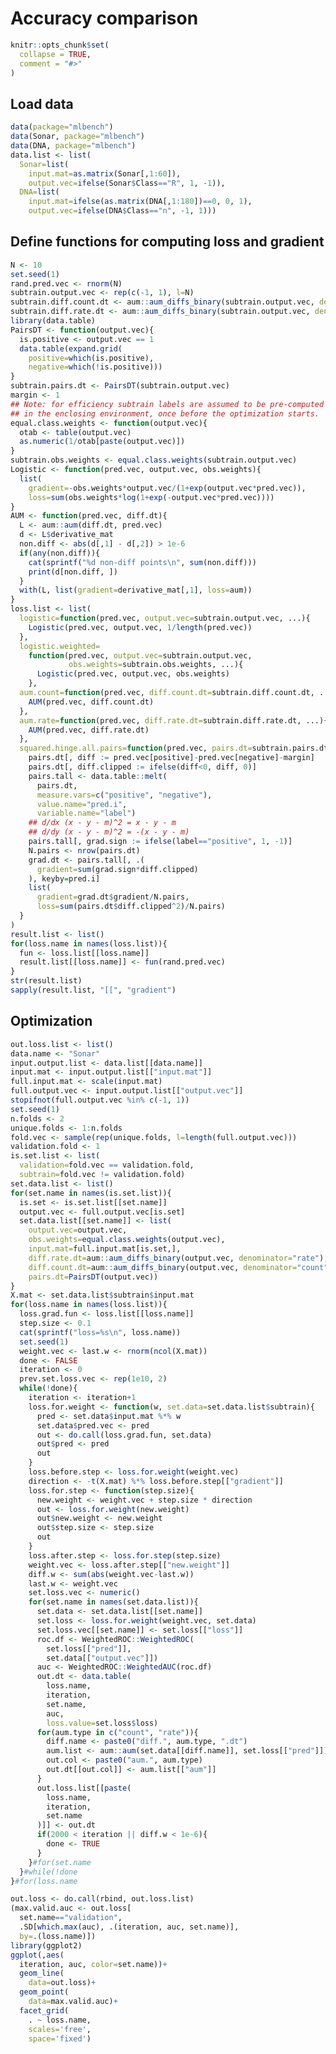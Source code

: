 <!--
%\VignetteEngine{knitr::knitr}
%\VignetteIndexEntry{Accuracy comparison}
-->

# Accuracy comparison

```r
knitr::opts_chunk$set(
  collapse = TRUE,
  comment = "#>"
)
```

## Load data

```r
data(package="mlbench")
data(Sonar, package="mlbench")
data(DNA, package="mlbench")
data.list <- list(
  Sonar=list(
    input.mat=as.matrix(Sonar[,1:60]),
    output.vec=ifelse(Sonar$Class=="R", 1, -1)),
  DNA=list(
    input.mat=ifelse(as.matrix(DNA[,1:180])==0, 0, 1),
    output.vec=ifelse(DNA$Class=="n", -1, 1)))
```

## Define functions for computing loss and gradient

```r
N <- 10
set.seed(1)
rand.pred.vec <- rnorm(N)
subtrain.output.vec <- rep(c(-1, 1), l=N)
subtrain.diff.count.dt <- aum::aum_diffs_binary(subtrain.output.vec, denominator="count")
subtrain.diff.rate.dt <- aum::aum_diffs_binary(subtrain.output.vec, denominator="rate")
library(data.table)
PairsDT <- function(output.vec){
  is.positive <- output.vec == 1
  data.table(expand.grid(
    positive=which(is.positive),
    negative=which(!is.positive)))
}
subtrain.pairs.dt <- PairsDT(subtrain.output.vec)
margin <- 1
## Note: for efficiency subtrain labels are assumed to be pre-computed
## in the enclosing environment, once before the optimization starts.
equal.class.weights <- function(output.vec){
  otab <- table(output.vec)
  as.numeric(1/otab[paste(output.vec)])
}
subtrain.obs.weights <- equal.class.weights(subtrain.output.vec)
Logistic <- function(pred.vec, output.vec, obs.weights){
  list(
    gradient=-obs.weights*output.vec/(1+exp(output.vec*pred.vec)),
    loss=sum(obs.weights*log(1+exp(-output.vec*pred.vec))))
}
AUM <- function(pred.vec, diff.dt){
  L <- aum::aum(diff.dt, pred.vec)
  d <- L$derivative_mat
  non.diff <- abs(d[,1] - d[,2]) > 1e-6
  if(any(non.diff)){
    cat(sprintf("%d non-diff points\n", sum(non.diff)))
    print(d[non.diff, ])
  }
  with(L, list(gradient=derivative_mat[,1], loss=aum))
}  
loss.list <- list(
  logistic=function(pred.vec, output.vec=subtrain.output.vec, ...){
    Logistic(pred.vec, output.vec, 1/length(pred.vec))
  },
  logistic.weighted=
    function(pred.vec, output.vec=subtrain.output.vec,
             obs.weights=subtrain.obs.weights, ...){
      Logistic(pred.vec, output.vec, obs.weights)
    },
  aum.count=function(pred.vec, diff.count.dt=subtrain.diff.count.dt, ...){
    AUM(pred.vec, diff.count.dt)
  },
  aum.rate=function(pred.vec, diff.rate.dt=subtrain.diff.rate.dt, ...){
    AUM(pred.vec, diff.rate.dt)
  },
  squared.hinge.all.pairs=function(pred.vec, pairs.dt=subtrain.pairs.dt, ...){
    pairs.dt[, diff := pred.vec[positive]-pred.vec[negative]-margin]
    pairs.dt[, diff.clipped := ifelse(diff<0, diff, 0)]
    pairs.tall <- data.table::melt(
      pairs.dt,
      measure.vars=c("positive", "negative"),
      value.name="pred.i",
      variable.name="label")
    ## d/dx (x - y - m)^2 = x - y - m
    ## d/dy (x - y - m)^2 = -(x - y - m)
    pairs.tall[, grad.sign := ifelse(label=="positive", 1, -1)]
    N.pairs <- nrow(pairs.dt)
    grad.dt <- pairs.tall[, .(
      gradient=sum(grad.sign*diff.clipped)
    ), keyby=pred.i]
    list(
      gradient=grad.dt$gradient/N.pairs,
      loss=sum(pairs.dt$diff.clipped^2)/N.pairs)
  }
)
result.list <- list()
for(loss.name in names(loss.list)){
  fun <- loss.list[[loss.name]]
  result.list[[loss.name]] <- fun(rand.pred.vec)
}
str(result.list)
sapply(result.list, "[[", "gradient")
```

## Optimization

```r
out.loss.list <- list()
data.name <- "Sonar"
input.output.list <- data.list[[data.name]]
input.mat <- input.output.list[["input.mat"]]
full.input.mat <- scale(input.mat)
full.output.vec <- input.output.list[["output.vec"]]
stopifnot(full.output.vec %in% c(-1, 1))
set.seed(1)
n.folds <- 2
unique.folds <- 1:n.folds
fold.vec <- sample(rep(unique.folds, l=length(full.output.vec)))
validation.fold <- 1
is.set.list <- list(
  validation=fold.vec == validation.fold,
  subtrain=fold.vec != validation.fold)
set.data.list <- list()
for(set.name in names(is.set.list)){
  is.set <- is.set.list[[set.name]]
  output.vec <- full.output.vec[is.set]
  set.data.list[[set.name]] <- list(
    output.vec=output.vec,
    obs.weights=equal.class.weights(output.vec),
    input.mat=full.input.mat[is.set,],
    diff.rate.dt=aum::aum_diffs_binary(output.vec, denominator="rate"),
    diff.count.dt=aum::aum_diffs_binary(output.vec, denominator="count"),
    pairs.dt=PairsDT(output.vec))
}
X.mat <- set.data.list$subtrain$input.mat
for(loss.name in names(loss.list)){
  loss.grad.fun <- loss.list[[loss.name]]
  step.size <- 0.1
  cat(sprintf("loss=%s\n", loss.name))
  set.seed(1)
  weight.vec <- last.w <- rnorm(ncol(X.mat))
  done <- FALSE
  iteration <- 0
  prev.set.loss.vec <- rep(1e10, 2)
  while(!done){
    iteration <- iteration+1
    loss.for.weight <- function(w, set.data=set.data.list$subtrain){
      pred <- set.data$input.mat %*% w
      set.data$pred.vec <- pred
      out <- do.call(loss.grad.fun, set.data)
      out$pred <- pred
      out
    }
    loss.before.step <- loss.for.weight(weight.vec)
    direction <- -t(X.mat) %*% loss.before.step[["gradient"]]
    loss.for.step <- function(step.size){
      new.weight <- weight.vec + step.size * direction
      out <- loss.for.weight(new.weight)
      out$new.weight <- new.weight
      out$step.size <- step.size
      out
    }
    loss.after.step <- loss.for.step(step.size)
    weight.vec <- loss.after.step[["new.weight"]]
    diff.w <- sum(abs(weight.vec-last.w))
    last.w <- weight.vec
    set.loss.vec <- numeric()
    for(set.name in names(set.data.list)){
      set.data <- set.data.list[[set.name]]
      set.loss <- loss.for.weight(weight.vec, set.data)
      set.loss.vec[[set.name]] <- set.loss[["loss"]]
      roc.df <- WeightedROC::WeightedROC(
        set.loss[["pred"]],
        set.data[["output.vec"]])
      auc <- WeightedROC::WeightedAUC(roc.df)
      out.dt <- data.table(
        loss.name,
        iteration,
        set.name,
        auc,
        loss.value=set.loss$loss)
      for(aum.type in c("count", "rate")){
        diff.name <- paste0("diff.", aum.type, ".dt")
        aum.list <- aum::aum(set.data[[diff.name]], set.loss[["pred"]])
        out.col <- paste0("aum.", aum.type)
        out.dt[[out.col]] <- aum.list[["aum"]]
      }
      out.loss.list[[paste(
        loss.name,
        iteration,
        set.name
      )]] <- out.dt
      if(2000 < iteration || diff.w < 1e-6){
        done <- TRUE
      }
    }#for(set.name
  }#while(!done
}#for(loss.name

out.loss <- do.call(rbind, out.loss.list)
(max.valid.auc <- out.loss[
  set.name=="validation",
  .SD[which.max(auc), .(iteration, auc, set.name)],
  by=.(loss.name)])
library(ggplot2)
ggplot(,aes(
  iteration, auc, color=set.name))+
  geom_line(
    data=out.loss)+
  geom_point(
    data=max.valid.auc)+
  facet_grid(
    . ~ loss.name,
    scales='free',
    space='fixed')
```
